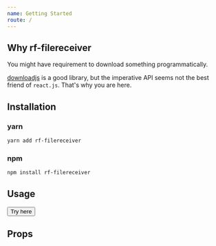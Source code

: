 ```yaml
---
name: Getting Started
route: /
---
```



## Why rf-filereceiver

You might have requirement to download something programmatically.

[downloadjs](https://github.com/rndme/download) is a good library, but the imperative API seems not the best friend of `react.js`. That's why you are here.

## Installation

### yarn

```bash
yarn add rf-filereceiver
```

### npm

```bash
npm install rf-filereceiver
```

## Usage

<Playground>
  <RfReceiver
    url="https://leftstick.github.io/rf-filereceiver/public/example.txt"
    fileName="test.txt"
    fileMIMEType="text/plain"
  >
    <button>Try here</button>
  </RfReceiver>
</Playground>

## Props

<Props of={RfReceiver} />
